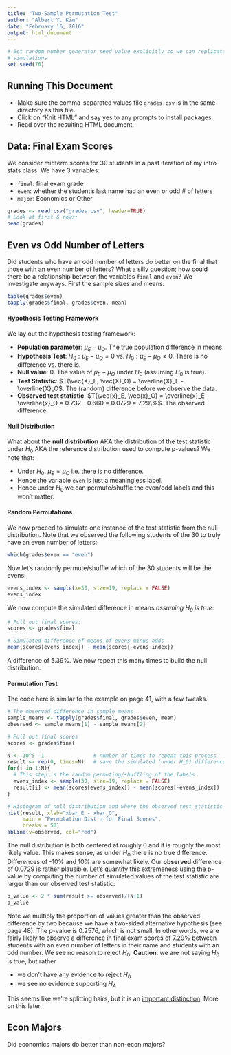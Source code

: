 ```yaml
---
title: "Two-Sample Permutation Test"
author: "Albert Y. Kim"
date: "February 16, 2016"
output: html_document
---
```




```r
# Set random number generator seed value explicitly so we can replicate our 
# simulations
set.seed(76)
```




## Running This Document

* Make sure the comma-separated values file `grades.csv` is in the same directory as this file.
* Click on "Knit HTML" and say yes to any prompts to install packages.
* Read over the resulting HTML document.




## Data: Final Exam Scores

We consider midterm scores for 30 students in a past iteration of my intro stats
class. We have 3 variables:

* `final`: final exam grade
* `even`: whether the student's last name had an even or odd # of letters
* `major`: Economics or Other

```r
grades <- read.csv("grades.csv", header=TRUE)
# Look at first 6 rows: 
head(grades)
```




## Even vs Odd Number of Letters

Did students who have an odd number of letters do better on the final that those with an even number of letters?  What a silly question; how could there be a relationship between the variables `final` and `even`? We investigate anyways. First the sample sizes and means:

```r
table(grades$even)
tapply(grades$final, grades$even, mean)
```


#### Hypothesis Testing Framework

We lay out the hypothesis testing framework:

* **Population parameter**: $\mu_E - \mu_O$. The true population difference in means.
* **Hypothesis Test**: $H_0: \mu_E - \mu_O = 0$ vs. $H_0: \mu_E - \mu_O \neq 0$. There is no difference vs. there is.
* **Null value**: 0. The value of $\mu_E - \mu_O$ under $H_0$ (assuming $H_0$ is true).
* **Test Statistic**: $T(\vec{X}_E, \vec{X}_O) = \overline{X}_E - \overline{X}_O$. The (random) difference before we observe the data.
* **Observed test statistic**: $T(\vec{x}_E, \vec{x}_O) = \overline{x}_E - \overline{x}_O = 0.732 - 0.660 = 0.0729 = 7.29\%$. The observed difference.


#### Null Distribution

What about the **null distribution** AKA the distribution of the test statistic under $H_0$ AKA the reference distribution used to compute p-values? We note that:

* Under $H_0$, $\mu_E = \mu_O$ i.e. there is no difference.
* Hence the variable `even` is just a meaningless label.
* Hence under $H_0$ we can permute/shuffle the even/odd labels and this won't matter.


#### Random Permutations

We now proceed to simulate one instance of the test statistic from the null distribution. Note that we observed the following students of the 30 to truly have an even number of letters:

```r
which(grades$even == "even")
```

Now let's randomly permute/shuffle which of the 30 students will be the evens:

```r
evens_index <- sample(x=30, size=19, replace = FALSE)
evens_index
```

We now compute the simulated difference in means *assuming $H_0$ is true*:

```r
# Pull out final scores:
scores <- grades$final

# Simulated difference of means of evens minus odds
mean(scores[evens_index]) - mean(scores[-evens_index])
```

A difference of 5.39%. We now repeat this many times to build the null distribution.



#### Permutation Test

The code here is similar to the example on page 41, with a few tweaks.

```r
# The observed difference in sample means
sample_means <- tapply(grades$final, grades$even, mean)
observed <- sample_means[1] - sample_means[2]

# Pull out final scores
scores <- grades$final

N <- 10^5 -1                # number of times to repeat this process
result <- rep(0, times=N)   # save the simulated (under H_0) differences here
for(i in 1:N){
  # This step is the random permuting/shuffling of the labels
  evens_index <- sample(30, size=19, replace = FALSE)
  result[i] <- mean(scores[evens_index]) - mean(scores[-evens_index])
}

# Histogram of null distribution and where the observed test statistic lies
hist(result, xlab="xbar_E - xbar_O", 
     main = "Permutation Dist'n for Final Scores",
     breaks = 50)
abline(v=observed, col="red")
```

The null distribution is both centered at roughly 0 and it is roughly the most likely
value. This makes sense, as under $H_0$ there is no true difference. Differences
of -10% and 10% are somewhat likely.  Our **observed** difference of 0.0729
is rather plausible.  Let's quantify this extremeness using the p-value by computing the
number of simulated values of the test statistic are larger than our observed test statistic:

```r
p_value <- 2 * sum(result >= observed)/(N+1)
p_value
```

Note we multiply the proportion of values greater than the observed difference by two because we have a two-sided alternative hypothesis (see page 48).  The p-value is 0.2576, which is not small. In other words, we are fairly likely to observe a difference in final exam scores of 7.29% between students with an even number of letters in their name and students with an odd number. We see no reason to reject $H_0$. **Caution**: we are not saying $H_0$ is true, but rather

* we don't have any evidence to reject $H_0$
* we see no evidence supporting $H_A$

This seems like we're splitting hairs, but it is an [important distinction](http://blog.minitab.com/blog/understanding-statistics/things-statisticians-say-failure-to-reject-the-null-hypothesis). More on this later.




## Econ Majors

Did economics majors do better than non-econ majors?



